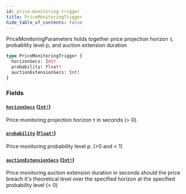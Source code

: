 ```yaml
---
id: price-monitoring-trigger
title: PriceMonitoringTrigger
hide_table_of_contents: false
---
```



PriceMonitoringParameters holds together price projection horizon τ, probability level p, and auction extension duration

```graphql
type PriceMonitoringTrigger {
  horizonSecs: Int!
  probability: Float!
  auctionExtensionSecs: Int!
}
```


### Fields

#### [`horizonSecs`](#) ([`Int!`](/mainnet/api/graphql/scalars/int))

Price monitoring projection horizon τ in seconds (&#x003E; 0).


#### [`probability`](#) ([`Float!`](/mainnet/api/graphql/scalars/float))

Price monitoring probability level p. (&#x003E;0 and &#x003C; 1)


#### [`auctionExtensionSecs`](#) ([`Int!`](/mainnet/api/graphql/scalars/int))

Price monitoring auction extension duration in seconds should the price
breach it's theoretical level over the specified horizon at the specified
probability level (&#x003E; 0)




